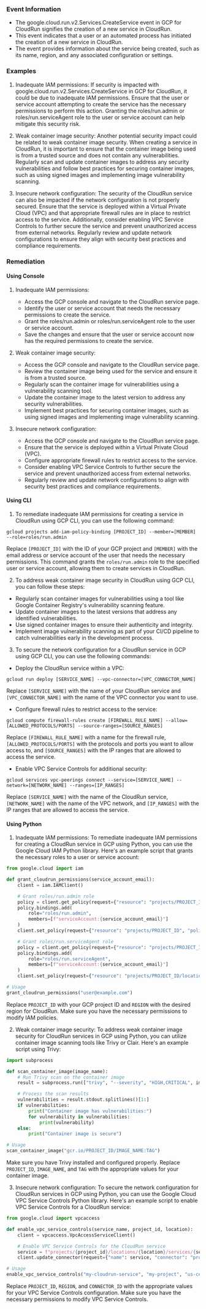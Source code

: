 
### Event Information

- The google.cloud.run.v2.Services.CreateService event in GCP for CloudRun signifies the creation of a new service in CloudRun.
- This event indicates that a user or an automated process has initiated the creation of a new service in CloudRun.
- The event provides information about the service being created, such as its name, region, and any associated configuration or settings.


### Examples

1. Inadequate IAM permissions: If security is impacted with google.cloud.run.v2.Services.CreateService in GCP for CloudRun, it could be due to inadequate IAM permissions. Ensure that the user or service account attempting to create the service has the necessary permissions to perform this action. Granting the roles/run.admin or roles/run.serviceAgent role to the user or service account can help mitigate this security risk.

2. Weak container image security: Another potential security impact could be related to weak container image security. When creating a service in CloudRun, it is important to ensure that the container image being used is from a trusted source and does not contain any vulnerabilities. Regularly scan and update container images to address any security vulnerabilities and follow best practices for securing container images, such as using signed images and implementing image vulnerability scanning.

3. Insecure network configuration: The security of the CloudRun service can also be impacted if the network configuration is not properly secured. Ensure that the service is deployed within a Virtual Private Cloud (VPC) and that appropriate firewall rules are in place to restrict access to the service. Additionally, consider enabling VPC Service Controls to further secure the service and prevent unauthorized access from external networks. Regularly review and update network configurations to ensure they align with security best practices and compliance requirements.

### Remediation

#### Using Console

1. Inadequate IAM permissions:
   - Access the GCP console and navigate to the CloudRun service page.
   - Identify the user or service account that needs the necessary permissions to create the service.
   - Grant the roles/run.admin or roles/run.serviceAgent role to the user or service account.
   - Save the changes and ensure that the user or service account now has the required permissions to create the service.

2. Weak container image security:
   - Access the GCP console and navigate to the CloudRun service page.
   - Review the container image being used for the service and ensure it is from a trusted source.
   - Regularly scan the container image for vulnerabilities using a vulnerability scanning tool.
   - Update the container image to the latest version to address any security vulnerabilities.
   - Implement best practices for securing container images, such as using signed images and implementing image vulnerability scanning.

3. Insecure network configuration:
   - Access the GCP console and navigate to the CloudRun service page.
   - Ensure that the service is deployed within a Virtual Private Cloud (VPC).
   - Configure appropriate firewall rules to restrict access to the service.
   - Consider enabling VPC Service Controls to further secure the service and prevent unauthorized access from external networks.
   - Regularly review and update network configurations to align with security best practices and compliance requirements.

#### Using CLI

1. To remediate inadequate IAM permissions for creating a service in CloudRun using GCP CLI, you can use the following command:

```
gcloud projects add-iam-policy-binding [PROJECT_ID] --member=[MEMBER] --role=roles/run.admin
```

Replace `[PROJECT_ID]` with the ID of your GCP project and `[MEMBER]` with the email address or service account of the user that needs the necessary permissions. This command grants the `roles/run.admin` role to the specified user or service account, allowing them to create services in CloudRun.

2. To address weak container image security in CloudRun using GCP CLI, you can follow these steps:

- Regularly scan container images for vulnerabilities using a tool like Google Container Registry's vulnerability scanning feature.
- Update container images to the latest versions that address any identified vulnerabilities.
- Use signed container images to ensure their authenticity and integrity.
- Implement image vulnerability scanning as part of your CI/CD pipeline to catch vulnerabilities early in the development process.

3. To secure the network configuration for a CloudRun service in GCP using GCP CLI, you can use the following commands:

- Deploy the CloudRun service within a VPC:

```
gcloud run deploy [SERVICE_NAME] --vpc-connector=[VPC_CONNECTOR_NAME]
```

Replace `[SERVICE_NAME]` with the name of your CloudRun service and `[VPC_CONNECTOR_NAME]` with the name of the VPC connector you want to use.

- Configure firewall rules to restrict access to the service:

```
gcloud compute firewall-rules create [FIREWALL_RULE_NAME] --allow=[ALLOWED_PROTOCOLS/PORTS] --source-ranges=[SOURCE_RANGES]
```

Replace `[FIREWALL_RULE_NAME]` with a name for the firewall rule, `[ALLOWED_PROTOCOLS/PORTS]` with the protocols and ports you want to allow access to, and `[SOURCE_RANGES]` with the IP ranges that are allowed to access the service.

- Enable VPC Service Controls for additional security:

```
gcloud services vpc-peerings connect --service=[SERVICE_NAME] --network=[NETWORK_NAME] --ranges=[IP_RANGES]
```

Replace `[SERVICE_NAME]` with the name of the CloudRun service, `[NETWORK_NAME]` with the name of the VPC network, and `[IP_RANGES]` with the IP ranges that are allowed to access the service.

#### Using Python

1. Inadequate IAM permissions:
To remediate inadequate IAM permissions for creating a CloudRun service in GCP using Python, you can use the Google Cloud IAM Python library. Here's an example script that grants the necessary roles to a user or service account:

```python
from google.cloud import iam

def grant_cloudrun_permissions(service_account_email):
    client = iam.IAMClient()

    # Grant roles/run.admin role
    policy = client.get_policy(request={"resource": "projects/PROJECT_ID"})
    policy.bindings.add(
        role="roles/run.admin",
        members=[f"serviceAccount:{service_account_email}"]
    )
    client.set_policy(request={"resource": "projects/PROJECT_ID", "policy": policy})

    # Grant roles/run.serviceAgent role
    policy = client.get_policy(request={"resource": "projects/PROJECT_ID/locations/REGION"})
    policy.bindings.add(
        role="roles/run.serviceAgent",
        members=[f"serviceAccount:{service_account_email}"]
    )
    client.set_policy(request={"resource": "projects/PROJECT_ID/locations/REGION", "policy": policy})

# Usage
grant_cloudrun_permissions("user@example.com")
```

Replace `PROJECT_ID` with your GCP project ID and `REGION` with the desired region for CloudRun. Make sure you have the necessary permissions to modify IAM policies.

2. Weak container image security:
To address weak container image security for CloudRun services in GCP using Python, you can utilize container image scanning tools like Trivy or Clair. Here's an example script using Trivy:

```python
import subprocess

def scan_container_image(image_name):
    # Run Trivy scan on the container image
    result = subprocess.run(["trivy", "--severity", "HIGH,CRITICAL", image_name], capture_output=True, text=True)

    # Process the scan results
    vulnerabilities = result.stdout.splitlines()[1:]
    if vulnerabilities:
        print("Container image has vulnerabilities:")
        for vulnerability in vulnerabilities:
            print(vulnerability)
    else:
        print("Container image is secure")

# Usage
scan_container_image("gcr.io/PROJECT_ID/IMAGE_NAME:TAG")
```

Make sure you have Trivy installed and configured properly. Replace `PROJECT_ID`, `IMAGE_NAME`, and `TAG` with the appropriate values for your container image.

3. Insecure network configuration:
To secure the network configuration for CloudRun services in GCP using Python, you can use the Google Cloud VPC Service Controls Python library. Here's an example script to enable VPC Service Controls for a CloudRun service:

```python
from google.cloud import vpcaccess

def enable_vpc_service_controls(service_name, project_id, location):
    client = vpcaccess.VpcAccessServiceClient()

    # Enable VPC Service Controls for the CloudRun service
    service = f"projects/{project_id}/locations/{location}/services/{service_name}"
    client.update_connector(request={"name": service, "connector": "projects/PROJECT_ID/locations/REGION/connectors/CONNECTOR_ID"})

# Usage
enable_vpc_service_controls("my-cloudrun-service", "my-project", "us-central1")
```

Replace `PROJECT_ID`, `REGION`, and `CONNECTOR_ID` with the appropriate values for your VPC Service Controls configuration. Make sure you have the necessary permissions to modify VPC Service Controls.

